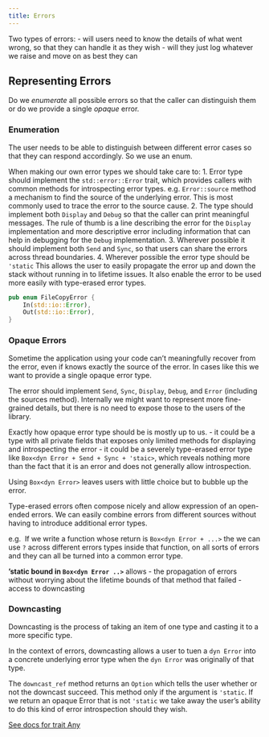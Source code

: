 ```yaml
---
title: Errors
---
```


Two types of errors:
- will users need to know the details of what went wrong, so that they can handle it as they wish 
- will they just log whatever we raise and move on as best they can

## Representing Errors

Do we _enumerate_ all possible errors so that the caller can distinguish them or do we provide a single _opaque_ error.

### Enumeration

The user needs to be able to distinguish between different error cases so that they can 
respond accordingly. So we use an enum.

When making our own error types we should take care to:
1. Error type should implement the `std::error::Error` trait, which provides callers with common methods for introspecting error types. e.g. `Error::source` method a mechanism to find the source of the underlying error. This is most commonly used to trace the error to the source cause.
2. The type should implement both `Display` and `Debug` so that the caller can print meaningful messages. The rule of thumb is a line describing the error for the `Display` implementation and more descriptive error including information that can help in debugging for the `Debug` implementation.
3. Wherever possible it should implement both `Send` and `Sync`, so that users can share the errors across thread boundaries.
4. Wherever possible the error type should be `'static` This allows the user to easily propagate the error up and down the stack without running in to lifetime issues. It also enable the error to be used more easily with type-erased error types.

```rust
pub enum FileCopyError {
	In(std::io::Error),
	Out(std::io::Error),
}
```

### Opaque Errors

Sometime the application using your code can't meaningfully recover from the error, even if knows exactly the source of the error. In cases like this we want to provide a single opaque error type.

The error should implement `Send`, `Sync`, `Display`, `Debug`, and `Error` (including the sources method). Internally we might want to represent more fine-grained details, but there is no need to expose those to the users of the library.

Exactly how opaque error type should be is mostly up to us. 
- it could be a type with all private fields that exposes only limited methods for displaying and introspecting the error
- it could be a severely type-erased error type like `Box<dyn Error + Send + Sync + 'staic>`, which reveals nothing more than the fact that it is an error and does not generally allow introspection.

Using `Box<dyn Error>` leaves users with little choice but to bubble up the error.

Type-erased errors often compose nicely and allow expression of an open-ended errors. We can easily combine errors from different sources without having to introduce additional error types.

e.g. 
If we write a function whose return is `Box<dyn Error + ...>` the we can use `?` across different errors types inside that function, on all sorts of errors and they can all be turned into a common error type.

**'static bound in `Box<dyn Error ..>`** allows
- the propagation of errors without worrying about the lifetime bounds of that method that failed
- access to downcasting

### Downcasting
Downcasting is the process of taking an item of one type and casting it to a more specific type.

In the context of errors, downcasting allows a user to tuen a `dyn Error` into a concrete underlying error type when the `dyn Error` was originally of that type.

The `downcast_ref` method returns an `Option` which tells the user whether or not the downcast succeed. This method only if the argument is `'static`. If we return an opaque Error that is not `'static` we take away the user's ability to do this kind of error introspection should they wish.

[See docs for trait Any](https://doc.rust-lang.org/std/any/trait.Any.html#method.downcast_ref)


